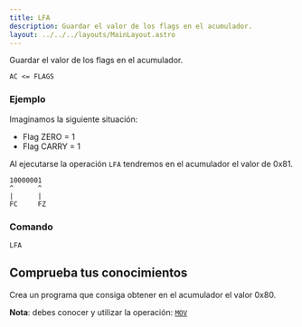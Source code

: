```yaml
---
title: LFA
description: Guardar el valor de los flags en el acumulador.
layout: ../../../layouts/MainLayout.astro
---
```



Guardar el valor de los flags en el acumulador.

```
AC <= FLAGS
```

### Ejemplo

Imaginamos la siguiente situación:
* Flag ZERO = 1
* Flag CARRY = 1

Al ejecutarse la operación `LFA` tendremos en el acumulador el valor de 0x81.

```
10000001
^      ^
|      |
FC     FZ
```

### Comando

```
LFA
```

## Comprueba tus conocimientos

Crea un programa que consiga obtener en el acumulador el valor 0x80.

**Nota**: debes conocer y utilizar la operación: [`MOV`](MOV)

<Solution title="Solución" sol="MOV 01, AC\nCMP 02 # FZ = 1\nLFA" />